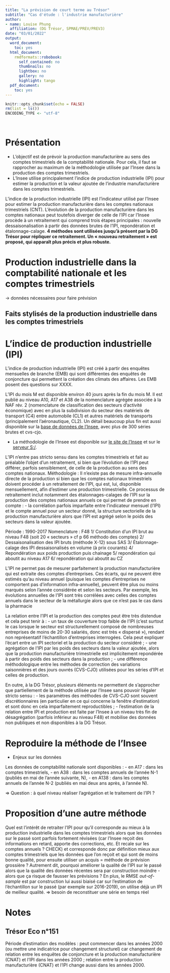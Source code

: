 ```yaml
---
title: "La prévision de court terme au Trésor"
subtitle: "Cas d'étude : l'industrie manufacturière"
author:
- name: Louise Phung
  affiliation: (DG Trésor, SPMAE/PREV/PREV3)
date: "03/01/2022"
output:
  word_document:
    toc: yes
  html_document:
    rmdformats::robobook:
      self_contained: no
      thumbnails: no
      lightbox: no
      gallery: no
      highlight: tango
  pdf_document:
    toc: yes
---
```


```r
knitr::opts_chunk$set(echo = FALSE)
rm(list = ls())
ENCODING_TYPE <- "utf-8"
```

```r

```

```r
```

# Présentation

* L'objectif est de prévoir la production manufacturière au sens des comptes trimestriels de la comptabilité nationale. Pour cela, il faut se rapprocher au maximum de la méthodologie utilisée par l'Insee dans la production des comptes trimestriels.
* L'Insee utilise principalement l'indice de production industrielle (IPI) pour estimer la production et la valeur ajoutée de l'industrie manufacturière dans les comptes trimestriels.

L’indice de la production industrielle (IPI) est l’indicateur utilisé par l’Insee pour estimer la production manufacturière dans les comptes nationaux trimestriels (CNT). L’évolution de la production manufacturière dans les comptes nationaux peut toutefois diverger de celle de l’IPI car l’Insee procède à un retraitement qui comprend trois étapes principales : nouvelle dessaisonalisation à partir des données brutes de l’IPI, repondération et étalonnage-calage. **4 méthodes sont utilisées jusqu’à présent par la DG Trésor pour répliquer ce retraitement. Un « nouveau retraitement » est proposé, qui apparaît plus précis et plus robuste.**

# Production industrielle dans la comptabilité nationale et les comptes trimestriels

-> données nécessaires pour faire prévision


## Faits stylisés de la production industrielle dans les comptes trimestriels



# L'indice de production industrielle (IPI)

L'indice de production industrielle (IPI) est créé à partir des enquêtes mensuelles de branche (EMB) qui sont différentes des enquêtes de conjoncture qui permettent la création des climats des affaires. Les EMB posent des questions sur XXXX.

L'IPI du mois M est disponible environ 40 jours après la fin du mois M. Il est publié au niveau A10, A17 et A38 de la nomenclature agrégée associée à la NAF rév. 2 (nomenclature de classification des secteurs d'activité économique) avec en plus la subdivision du secteur des matériels de transport (C4) entre automobile (CL1) et autres matériels de transports (principalement l'aéronautique, CL2). Un détail beaucoup plus fin est aussi disponible sur la [base de données de l'Insee](https://www.insee.fr/fr/statistiques/series/108695026?INDICATEUR=2765760&NATURE=2224016), avec plus de 300 séries brutes et cvs-cjo.


* La méthodologie de l'Insee est disponible sur [le site de l'Insee](https://www.insee.fr/fr/metadonnees/source/indicateur/p1646/documentation-methodologique) et sur le [serveur S:/](S:\SPMAE\PREV\Prev3\_Fichiers_Prev3\Prod_manuf\02-IPI\00-Fiche-méthodo).




L’IPI n’entre pas stricto sensu dans les comptes trimestriels et fait au préalable l’objet d’un retraitement, si bien que l’évolution de l’IPI peut différer, parfois sensiblement, de celle de la production au sens des comptes nationaux.
Méthodologie : Il n’existe pas de mesure infra-annuelle directe de la production si bien que les comptes nationaux trimestriels doivent procéder à un retraitement de l’IPI, qui est, lui, disponible mensuellement, afin d’estimer une production trimestrielle. Ce processus de retraitement inclut notamment des étalonnages-calages de l’IPI sur la production des comptes nationaux annuels ce qui permet de prendre en compte :
-	la corrélation parfois imparfaite entre l’indicateur mensuel (l’IPI) et le compte annuel pour un secteur donné,
la structure sectorielle de la production manufacturière alors que l’IPI est agrégé selon le poids des secteurs dans la valeur ajoutée.

Période : 1990-2017
Nomenclature : F48
1/ Constitution d’un IPI brut au niveau F48 (soit 20 « secteurs » cf p 66 méthodo des comptes)
2/ Dessaisonalisation des IPI bruts (méthode X-12) sous SAS
3/ Étalonnage-calage des IPI dessaisonalisés en volume (à prix courants)
4/ Repondération aux poids production puis chainage
5/ repondération qui aboutit au niveau A17
6/ repondération qui aboutit au CZ



L’IPI ne permet pas de mesurer parfaitement la production manufacturière qui est extraite des comptes d’entreprises. Ces écarts, qui ne peuvent être estimés qu’au niveau annuel (puisque les comptes d’entreprises ne comportent pas d’information infra-annuelle), peuvent être plus ou moins marqués selon l’année considérée et selon les secteurs. Par exemple, les évolutions annuelles de l’IPI sont très corrélées avec celles des comptes annuels dans le secteur de la métallurgie alors que ce n’est pas le cas dans la pharmacie

La relation entre l’IPI et la production des comptes peut être très distendue et cela peut tenir à :
-	un taux de couverture trop faible de l’IPI (c’est surtout le cas lorsque le secteur est structurellement composé de nombreuses entreprises de moins de 20-30 salariés, donc est très « dispersé »), rendant non représentatif l’échantillon d’entreprises interrogées. Cela peut expliquer l’écart entre un IPI sectoriel et la production du secteur considéré ;
-	une agrégation de l’IPI par les poids des secteurs dans la valeur ajoutée, alors que la production manufacturière trimestrielle est implicitement repondérée à partir des poids des secteurs dans la production ;
-	une différence méthodologique entre les méthodes de correction des variations saisonnières et des jours ouvrés (CVS-CJO) utilisées pour les séries d’IPI et celles de production.

En outre, à la DG Trésor, plusieurs éléments ne permettent de s’approcher que partiellement de la méthode utilisée par l’Insee sans pouvoir l’égaler stricto sensu :
-	les paramètres des méthodes de CVS-CJO sont souvent discrétionnaires (en particulier en ce qui concerne la fenêtre d’estimation) et sont donc en cela imparfaitement reproductibles ;
-	l’estimation de la relation entre IPI et production est faite par l’Insee à un niveau très fin de désagrégation (parfois inférieur au niveau F48) et mobilise des données non publiques et non disponibles à la DG Trésor.


# Reproduire la méthode de l'Insee

* Enjeux sur les données

Les données de comptabilité nationale sont disponibles :
- en A17 : dans les comptes trimestriels,
- en A38 : dans les comptes annuels de l'année N-1 (publiés en mai de l'année suivante, N),
- en A138 : dans les comptes annuels de l'année N-2 (publiés en mai deux ans après, à l'année N).

=> Question : à quel niveau réaliser l'agrégation et le traitement de l'IPI ?


# Proposition d'une autre méthode

Quel est l'intérêt de retraiter l'IPI pour qu'il corresponde au mieux à la production industrielle dans les comptes trimestriels alors que les données sur le passé sont parfois fortement révisées (car l'Insee reçoit des informations en retard, apporte des corrections, etc. Et recale sur les comptes annuels ? CHECK) et corresponde donc par définition mieux aux comptes trimestriels que les données que l'on reçoit et qui sont de moins bonne qualité, pour ensuite utiliser un acquis = méthode de prévision grossière ?
Autrement dit, pourquoi améliorer la qualité de l'IPI sur le passé alors que la qualité des données récentes sera par construction moindre - alors que ça risque de fausser les prévisions ? En plus, le RMSE *out-of-sample* est par construction lui aussi biaisé car sur l'estimation de l'échantillon sur le passé (par exemple sur 2016-2019), on utilise déjà un IPI de meilleur qualité.
=> besoin de reconstituer une série en temps réel

# Notes

## Trésor Eco n°151

Période d'estimation des modèles : peut commencer dans les années 2000 (ou mettre une indicatrice pour changement structurel) car changement de relation entre les enquêtes de conjoncture et la production manufacturière (CNAT) et l'IPI dans les années 2000 ; relation entre la production manufacturière (CNAT) et l'IPI change aussi dans les années 2000.